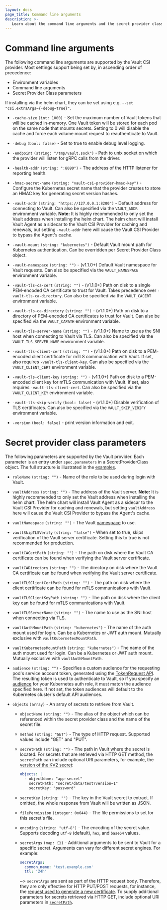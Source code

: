 ```yaml
---
layout: docs
page_title: Command line arguments
description: >-
   Learn about the command line arguments and the secret provider class parameters supported by the Vault CSI provider.
---
```


# Command line arguments

The following command line arguments are supported by the Vault CSI provider.
Most settings support being set by, in ascending order of precedence:

- Environment variables
- Command line arguments
- Secret Provider Class parameters

If installing via the helm chart, they can be set using e.g.
`--set "csi.extraArgs={-debug=true}"`.

- `-cache-size` `(int: 1000)` - Set the maximum number of Vault tokens that will
  be cached in-memory. One Vault token will be stored for each pod on the same
  node that mounts secrets. Setting to 0 will disable the cache and force each
  volume mount request to reauthenticate to Vault.

- `-debug` `(bool: false)` - Set to true to enable debug level logging.

- `-endpoint` `(string: "/tmp/vault.sock")` - Path to unix socket on which the
  provider will listen for gRPC calls from the driver.

- `-health-addr` `(string: ":8080")` - The address of the HTTP listener
  for reporting health.

- `-hmac-secret-name` `(string: "vault-csi-provider-hmac-key")` - Configure the
  Kubernetes secret name that the provider creates to store an HMAC key for
  generating secret version hashes.

- `-vault-addr` `(string: "https://127.0.0.1:8200")` - Default address
  for connecting to Vault. Can also be specified via the `VAULT_ADDR` environment
  variable. **Note:** It is highly recommended to only set the Vault address when
  installing the helm chart. The helm chart will install Vault Agent as a sidecar
  to the Vault CSI Provider for caching and renewals, but setting `-vault-addr`
  here will cause the Vault CSI Provider to bypass the Agent's cache.

- `-vault-mount` `(string: "kubernetes")` - Default Vault mount path
  for Kubernetes authentication. Can be overridden per Secret Provider Class
  object.

- `-vault-namespace` `(string: "")` - (v1.1.0+) Default Vault namespace for Vault
  requests. Can also be specified via the `VAULT_NAMESPACE` environment variable.

- `-vault-tls-ca-cert` `(string: "")` - (v1.1.0+) Path on disk to a single
  PEM-encoded CA certificate to trust for Vault. Takes precedence over
  `-vault-tls-ca-directory`. Can also be specified via the `VAULT_CACERT`
  environment variable.

- `-vault-tls-ca-directory` `(string: "")` - (v1.1.0+) Path on disk to a
  directory of PEM-encoded CA certificates to trust for Vault. Can also be
  specified via the `VAULT_CAPATH` environment variable.

- `-vault-tls-server-name` `(string: "")` - (v1.1.0+) Name to use as the SNI
  host when connecting to Vault via TLS. Can also be specified via the
  `VAULT_TLS_SERVER_NAME` environment variable.

- `-vault-tls-client-cert` `(string: "")` - (v1.1.0+) Path on disk to a
  PEM-encoded client certificate for mTLS communication with Vault. If set,
  also requires `-vault-tls-client-key`. Can also be specified via the
  `VAULT_CLIENT_CERT` environment variable.

- `-vault-tls-client-key` `(string: "")` - (v1.1.0+) Path on disk to a
  PEM-encoded client key for mTLS communication with Vault. If set, also
  requires `-vault-tls-client-cert`. Can also be specified via the
  `VAULT_CLIENT_KEY` environment variable.

- `-vault-tls-skip-verify` `(bool: false)` - (v1.1.0+) Disable verification of
  TLS certificates. Can also be specified via the `VAULT_SKIP_VERIFY` environment
  variable.

- `-version` `(bool: false)` - print version information and exit.


# Secret provider class parameters

The following parameters are supported by the Vault provider. Each parameter is
an entry under `spec.parameters` in a SecretProviderClass object. The full
structure is illustrated in the [examples](/vault/docs/platform/k8s/csi/examples).

- `roleName` `(string: "")` - Name of the role to be used during login with Vault.

- `vaultAddress` `(string: "")` - The address of the Vault server. **Note:** It is
  highly recommended to only set the Vault address when installing the helm chart.
  The helm chart will install Vault Agent as a sidecar to the Vault CSI Provider
  for caching and renewals, but setting `vaultAddress` here will cause the Vault
  CSI Provider to bypass the Agent's cache.

- `vaultNamespace` `(string: "")` - The Vault [namespace](/vault/docs/enterprise/namespaces) to use.

- `vaultSkipTLSVerify` `(string: "false")` - When set to true, skips verification of the Vault server
  certificate. Setting this to true is not recommended for production.

- `vaultCACertPath` `(string: "")` - The path on disk where the Vault CA certificate can be found
  when verifying the Vault server certificate.

- `vaultCADirectory` `(string: "")` - The directory on disk where the Vault CA certificate can be found
  when verifying the Vault server certificate.

- `vaultTLSClientCertPath` `(string: "")` - The path on disk where the client certificate can be found
  for mTLS communications with Vault.

- `vaultTLSClientKeyPath` `(string: "")` - The path on disk where the client key can be found
  for mTLS communications with Vault.

- `vaultTLSServerName` `(string: "")` - The name to use as the SNI host when connecting via TLS.

- `vaultAuthMountPath` `(string: "kubernetes")` - The name of the auth mount used for login.
  Can be a Kubernetes or JWT auth mount. Mutually exclusive with `vaultKubernetesMountPath`.

- `vaultKubernetesMountPath` `(string: "kubernetes")` - The name of the auth mount used for login.
  Can be a Kubernetes or JWT auth mount. Mutually exclusive with `vaultAuthMountPath`.

- `audience` `(string: "")` - Specifies a custom audience for the requesting pod's service account token,
  generated using the
  [TokenRequest API](https://kubernetes.io/docs/reference/kubernetes-api/authentication-resources/token-request-v1/#TokenRequestSpec).
  The resulting token is used to authenticate to Vault, so if you specify an
  [audience](/vault/api-docs/auth/kubernetes#audience) for your Kubernetes auth
  role, it must match the audience specified here. If not set, the token audiences will default to
  the Kubernetes cluster's default API audiences.

- `objects` `(array)` - An array of secrets to retrieve from Vault.

  - `objectName` `(string: "")` - The alias of the object which can be referenced within the secret provider class and
  the name of the secret file.

  - `method` `(string: "GET")` - The type of HTTP request. Supported values include "GET" and "PUT".

  - `secretPath` `(string: "")` - The path in Vault where the secret is located.
    For secrets that are retrieved via HTTP GET method, the `secretPath` can include optional URI parameters,
    for example, the [version of the KV2 secret](/vault/api-docs/secret/kv/kv-v2#read-secret-version):

    ```yaml
    objects: |
      - objectName: "app-secret"
        secretPath: "secret/data/test?version=1"
        secretKey: "password"
    ```

  - `secretKey` `(string: "")` - The key in the Vault secret to extract. If omitted, the whole response from Vault will be written as JSON.

  - `filePermission` `(integer: 0o644)` - The file permissions to set for this secret's file.

  - `encoding` `(string: "utf-8")` - The encoding of the secret value. Supports decoding `utf-8` (default), `hex`, and `base64` values.

  - `secretArgs` `(map: {})` - Additional arguments to be sent to Vault for a specific secret. Arguments can vary
    for different secret engines. For example:

    ```yaml
    secretArgs:
      common_name: 'test.example.com'
      ttl: '24h'
    ```

    ~> `secretArgs` are sent as part of the HTTP request body. Therefore, they are only effective for HTTP PUT/POST requests, for instance,
        the [request used to generate a new certificate](/vault/api-docs/secret/pki#generate-certificate).
        To supply additional parameters for secrets retrieved via HTTP GET, include optional URI parameters in [`secretPath`](#secretpath).
